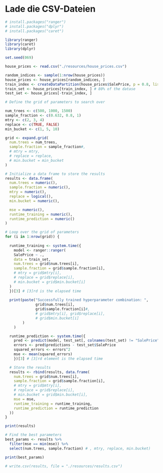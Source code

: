 # Lade die CSV-Dateien

```r
# install.packages("ranger")
# install.packages("dplyr")
# install.packages("caret")

library(ranger)
library(caret)
library(dplyr)
```

```r
set.seed(069)
```

```r

house_prices <- read.csv("./resources/house_prices.csv")

random_indices <- sample(1:nrow(house_prices))
house_prices <- house_prices[random_indices, ]
train_index <- createDataPartition(house_prices$SalePrice, p = 0.8, list = FALSE)
train_set <- house_prices[train_index, ] # 80% of the datase
test_set <- house_prices[-train_index, ]

```

```r
# Define the grid of parameters to search over

num_trees <- c(500, 1000, 1500)
sample_fraction <- c(0.632, 0.8, 1)
mtry <- c(2, 3, 4)
replace <- c(TRUE, FALSE)
min_bucket <- c(1, 5, 10)

grid <- expand.grid(
  num.trees = num_trees,
  sample.fraction = sample_fraction#,
  # mtry = mtry,
  # replace = replace,
  # min.bucket = min_bucket
)

# Initialize a data frame to store the results
results <- data.frame(
  num.trees = numeric(),
  sample.fraction = numeric(),
  mtry = numeric(),
  replace = logical(),
  min.bucket = numeric(),

  mse = numeric(),
  runtime_training = numeric(),
  runtime_prediction = numeric()
)

```

```r

# Loop over the grid of parameters
for (i in 1:nrow(grid)) {
  
  runtime_training <- system.time({
    model <- ranger::ranger(
    SalePrice ~ .,
    data = train_set,
    num.trees = grid$num.trees[i],
    sample.fraction = grid$sample.fraction[i],
    # mtry = grid$mtry[i],
    # replace = grid$replace[i],
    # min.bucket = grid$min.bucket[i]
  )
  })[3] # [3]rd is the elapsed time
  
  print(paste("Successfully trained hyperparameter combination: ",
              grid$num.trees[i],
              grid$sample.fraction[i]#,
              # grid$mtry[i], grid$replace[i],
              # grid$min.bucket[i]
        )
    )

  runtime_prediction <- system.time({
    pred <- predict(model, test_set[, colnames(test_set) != "SalePrice"])
    errors <- pred$predictions - test_set$SalePrice
    squared_errors <- errors^2
    mse <- mean(squared_errors)
    })[3] # [3]rd element is the elapsed time

  # Store the results
  results <- rbind(results, data.frame(
    num.trees = grid$num.trees[i],
    sample.fraction = grid$sample.fraction[i],
    # mtry = grid$mtry[i],
    # replace = grid$replace[i],
    # min.bucket = grid$min.bucket[i],
    mse = mse,
    runtime_training = runtime_training,
    runtime_prediction = runtime_prediction
  ))
}
```

```r
print(results)
```

```r
# Find the best parameters
best_params <- results %>%
  filter(mse == min(mse)) %>%
  select(num.trees, sample.fraction) # , mtry, replace, min.bucket)

print(best_params)
```

```r
# write.csv(results, file = "./resources/results.csv")
```